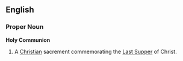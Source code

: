 ==English==

===Proper Noun===
'''Holy Communion'''

# A [[Christian]] sacrement commemorating the [[Last Supper]] of Christ.